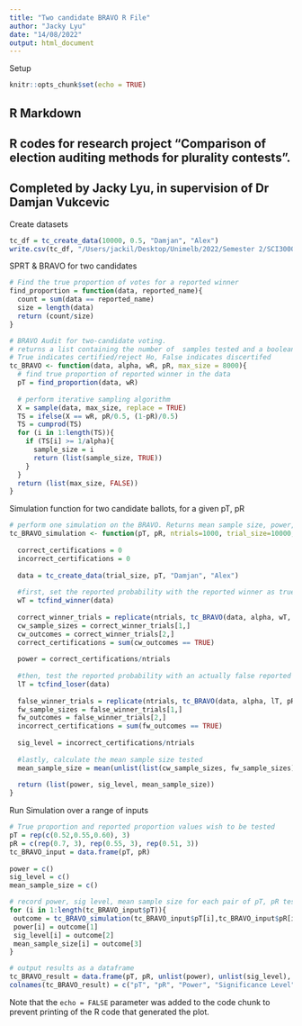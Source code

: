 ```yaml
---
title: "Two candidate BRAVO R File"
author: "Jacky Lyu"
date: "14/08/2022"
output: html_document
---
```


Setup
```r
knitr::opts_chunk$set(echo = TRUE)
```

## R Markdown

## R codes for research project "Comparison of election auditing methods for plurality contests".
## Completed by Jacky Lyu, in supervision of Dr Damjan Vukcevic

Create datasets
```r

tc_df = tc_create_data(10000, 0.5, "Damjan", "Alex")
write.csv(tc_df, "/Users/jackil/Desktop/Unimelb/2022/Semester 2/SCI30001 Plurality voting Project/Two candidate.csv")

```


SPRT & BRAVO for two candidates
```r
# Find the true proportion of votes for a reported winner
find_proportion = function(data, reported_name){
  count = sum(data == reported_name)
  size = length(data)
  return (count/size)
}

# BRAVO Audit for two-candidate voting.
# returns a list containing the number of  samples tested and a boolean variable. 
# True indicates certified/reject Ho, False indicates discertifed
tc_BRAVO <- function(data, alpha, wR, pR, max_size = 8000){
  # find true proportion of reported winner in the data
  pT = find_proportion(data, wR)
  
  # perform iterative sampling algorithm
  X = sample(data, max_size, replace = TRUE)
  TS = ifelse(X == wR, pR/0.5, (1-pR)/0.5)
  TS = cumprod(TS)
  for (i in 1:length(TS)){
    if (TS[i] >= 1/alpha){
      sample_size = i
      return (list(sample_size, TRUE))
    }
  }
  return (list(max_size, FALSE))
}
```


Simulation function for two candidate ballots, for a given pT, pR
```r
# perform one simulation on the BRAVO. Returns mean sample size, power, and significiance level.
tc_BRAVO_simulation <- function(pT, pR, ntrials=1000, trial_size=10000, alpha=0.05){
  
  correct_certifications = 0
  incorrect_certifications = 0
  
  data = tc_create_data(trial_size, pT, "Damjan", "Alex")
  
  #first, set the reported probability with the reported winner as true winner (correct report) 
  wT = tcfind_winner(data)
  
  correct_winner_trials = replicate(ntrials, tc_BRAVO(data, alpha, wT, pR))
  cw_sample_sizes = correct_winner_trials[1,]
  cw_outcomes = correct_winner_trials[2,]
  correct_certifications = sum(cw_outcomes == TRUE)
  
  power = correct_certifications/ntrials
  
  #then, test the reported probability with an actually false reported winner (false report)
  lT = tcfind_loser(data)
  
  false_winner_trials = replicate(ntrials, tc_BRAVO(data, alpha, lT, pR))
  fw_sample_sizes = false_winner_trials[1,]
  fw_outcomes = false_winner_trials[2,]
  incorrect_certifications = sum(fw_outcomes == TRUE)
  
  sig_level = incorrect_certifications/ntrials
  
  #lastly, calculate the mean sample size tested
  mean_sample_size = mean(unlist(list(cw_sample_sizes, fw_sample_sizes)))
  
  return (list(power, sig_level, mean_sample_size))
}
```

Run Simulation over a range of inputs
```r
# True proportion and reported proportion values wish to be tested
pT = rep(c(0.52,0.55,0.60), 3)
pR = c(rep(0.7, 3), rep(0.55, 3), rep(0.51, 3))
tc_BRAVO_input = data.frame(pT, pR)
                          
power = c()
sig_level = c()
mean_sample_size = c()

# record power, sig level, mean sample size for each pair of pT, pR tested
for (i in 1:length(tc_BRAVO_input$pT)){
 outcome = tc_BRAVO_simulation(tc_BRAVO_input$pT[i],tc_BRAVO_input$pR[i])
 power[i] = outcome[1]
 sig_level[i] = outcome[2]
 mean_sample_size[i] = outcome[3]
}

# output results as a dataframe
tc_BRAVO_result = data.frame(pT, pR, unlist(power), unlist(sig_level), unlist(mean_sample_size))
colnames(tc_BRAVO_result) = c("pT", "pR", "Power", "Significance Level", "Mean Sample Size")
```



Note that the `echo = FALSE` parameter was added to the code chunk to prevent printing of the R code that generated the plot.
